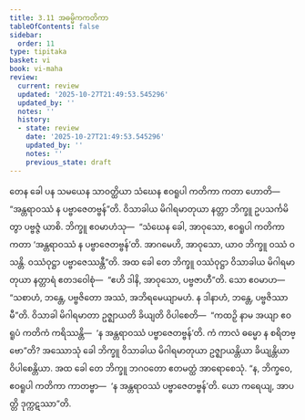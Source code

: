 ```yaml
---
title: 3.11 အဓမ္မိကကတိကာ
tableOfContents: false
sidebar:
  order: 11
type: tipitaka
basket: vi
book: vi-maha
review:
  current: review
  updated: '2025-10-27T21:49:53.545296'
  updated_by: ''
  notes: ''
  history:
  - state: review
    date: '2025-10-27T21:49:53.545296'
    updated_by: ''
    notes: ''
    previous_state: draft
---
```



<ReviewStatus review={frontmatter.review} showDetails={true} />

<HypothesisAnnotation frontmatter={frontmatter} />

<DynamicBreadcrumb />

<Division number="205" book="vi-maha" e="ch" v="3" p="213">

<Paragraph number="916" book="vi-maha">
တေန ခေါ ပန သမယေန သာဝတ္ထိယာ သံဃေန ဧဝရူပါ ကတိကာ ကတာ ဟောတိ—  “အန္တရာဝဿံ န ပဗ္ဗာဇေတဗ္ဗန်”တိ. ဝိသာခါယ မိဂါရမာတုယာ နတ္တာ ဘိက္ခူ ဥပသင်္ကမိတွာ ပဗ္ဗဇ္ဇံ ယာစိ. ဘိက္ခူ ဧဝမာဟံသု—  “သံဃေန ခေါ, အာဝုသော, ဧဝရူပါ ကတိကာ ကတာ ‘အန္တရာဝဿံ န ပဗ္ဗာဇေတဗ္ဗန်’တိ. အာဂမေဟိ, အာဝုသော, ယာဝ ဘိက္ခူ ဝဿံ ဝသန္တိ. ဝဿံဝုဋ္ဌာ ပဗ္ဗာဇေဿန္တီ”တိ. အထ ခေါ တေ ဘိက္ခူ ဝဿံဝုဋ္ဌာ ဝိသာခါယ မိဂါရမာတုယာ နတ္တာရံ ဧတဒဝေါစုံ—  “ဧဟိ ဒါနိ, အာဝုသော, ပဗ္ဗဇာဟီ”တိ. သော ဧဝမာဟ—  “သစာဟံ, ဘန္တေ, ပဗ္ဗဇိတော အဿံ, အဘိရမေယျာမဟံ. န ဒါနာဟံ, ဘန္တေ, ပဗ္ဗဇိဿာမီ”တိ. ဝိသာခါ မိဂါရမာတာ ဥဇ္ဈာယတိ ခိယျတိ ဝိပါစေတိ—  “ကထဉှိ နာမ အယျာ ဧဝရူပံ ကတိကံ ကရိဿန္တိ—  ‘န အန္တရာဝဿံ ပဗ္ဗာဇေတဗ္ဗန်’တိ. ကံ ကာလံ ဓမ္မော န စရိတဗ္ဗော”တိ?
</Paragraph>

<Paragraph number="917" book="vi-maha">
အဿောသုံ ခေါ ဘိက္ခူ ဝိသာခါယ မိဂါရမာတုယာ ဥဇ္ဈာယန္တိယာ ခိယျန္တိယာ ဝိပါစေန္တိယာ. အထ ခေါ တေ ဘိက္ခူ ဘဂဝတော ဧတမတ္ထံ အာရောစေသုံ. “န, ဘိက္ခဝေ, ဧဝရူပါ ကတိကာ ကာတဗ္ဗာ—  ‘န အန္တရာဝဿံ ပဗ္ဗာဇေတဗ္ဗန်’တိ. ယော ကရေယျ, အာပတ္တိ ဒုက္ကဋဿာ”တိ.
</Paragraph>
</Division>